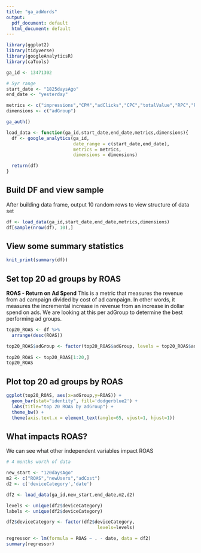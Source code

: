 ```yaml
---
title: "ga_adWords"
output:
  pdf_document: default
  html_document: default
---
```


```r
library(ggplot2)
library(tidyverse)
library(googleAnalyticsR)
library(caTools)

ga_id <- 13471302

# 5yr range
start_date <- "1825daysAgo"
end_date <- "yesterday"

metrics <- c("impressions","CPM","adClicks","CPC","totalValue","RPC","ROAS")
dimensions <- c("adGroup")

ga_auth()

load_data <- function(ga_id,start_date,end_date,metrics,dimensions){
  df <- google_analytics(ga_id,
                         date_range = c(start_date,end_date),
                         metrics = metrics,
                         dimensions = dimensions)

  return(df)
}
```

## Build DF and view sample

After building data frame, output 10 random rows to view structure of data set

```r
df <- load_data(ga_id,start_date,end_date,metrics,dimensions)
df[sample(nrow(df), 10),]

```

## View some summary statistics
```r
knit_print(summary(df))
```

## Set top 20 ad groups by ROAS

**ROAS - Return on Ad Spend**
This is a metric that measures the revenue from ad campaign divided by cost of ad campaign.
In other words, it measures the incremental increase in revenue from an increase in dollar spend on ads.
We are looking at this per adGroup to determine the best performing ad groups.


```r
top20_ROAS <- df %>%
  arrange(desc(ROAS))

top20_ROAS$adGroup <- factor(top20_ROAS$adGroup, levels = top20_ROAS$adGroup[order(top20_ROAS$ROAS)])
  
top20_ROAS <- top20_ROAS[1:20,]
top20_ROAS
```
## Plot top 20 ad groups by ROAS

```r

ggplot(top20_ROAS, aes(x=adGroup,y=ROAS)) +
  geom_bar(stat="identity", fill='dodgerblue2') +
  labs(title="top 20 ROAS by adGroup") + 
  theme_bw() + 
  theme(axis.text.x = element_text(angle=65, vjust=1, hjust=1))

```

## What impacts ROAS?
We can see what other independent variables impact ROAS

```r

# 4 months worth of data

new_start <- "120daysAgo"
m2 <- c("ROAS","newUsers","adCost")
d2 <- c('deviceCategory','date')

df2 <- load_data(ga_id,new_start,end_date,m2,d2)

levels <- unique(df2$deviceCategory)
labels <- unique(df2$deviceCategory)

df2$deviceCategory <- factor(df2$deviceCategory,
                                  levels=levels)

regressor <- lm(formula = ROAS ~ . - date, data = df2)
summary(regressor)

```
